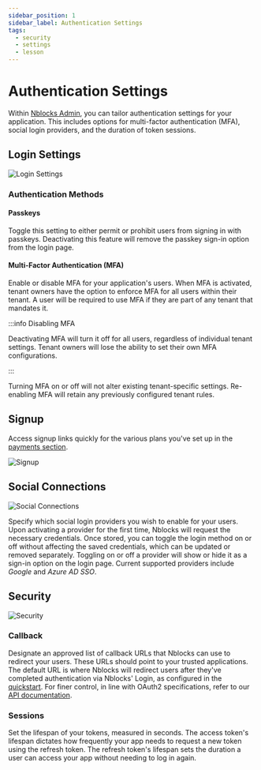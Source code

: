 ```yaml
---
sidebar_position: 1
sidebar_label: Authentication Settings
tags:
  - security
  - settings
  - lesson
---
```


# Authentication Settings

Within [Nblocks Admin](https://admin-stage.nblocks.cloud), you can tailor authentication settings for your application. This includes options for multi-factor authentication (MFA), social login providers, and the duration of token sessions.

## Login Settings

![Login Settings](../assets/authentication-settings/login-settings.png)

### Authentication Methods

#### Passkeys

Toggle this setting to either permit or prohibit users from signing in with passkeys. Deactivating this feature will remove the passkey sign-in option from the login page.

#### Multi-Factor Authentication (MFA)

Enable or disable MFA for your application's users. When MFA is activated, tenant owners have the option to enforce MFA for all users within their tenant. A user will be required to use MFA if they are part of any tenant that mandates it.

:::info Disabling MFA

Deactivating MFA will turn it off for all users, regardless of individual tenant settings. Tenant owners will lose the ability to set their own MFA configurations.

:::

Turning MFA on or off will not alter existing tenant-specific settings. Re-enabling MFA will retain any previously configured tenant rules.

## Signup

Access signup links quickly for the various plans you've set up in the [payments section](../payments/quickstart-payments#create-plans-in-nblocks-admin).

![Signup](../assets/authentication-settings/signup.png)

## Social Connections

![Social Connections](../assets/authentication-settings/social-connections.png)

Specify which social login providers you wish to enable for your users. Upon activating a provider for the first time, Nblocks will request the necessary credentials. Once stored, you can toggle the login method on or off without affecting the saved credentials, which can be updated or removed separately. Toggling on or off a provider will show or hide it as a sign-in option on the login page. Current supported providers include *Google* and *Azure AD SSO*.

## Security

![Security](../assets/authentication-settings/security.png)

### Callback

Designate an approved list of callback URLs that Nblocks can use to redirect your users. These URLs should point to your trusted applications. The default URL is where Nblocks will redirect users after they've completed authentication via Nblocks' Login, as configured in the [quickstart](./quickstart-user-ready#step-2-receive-the-user-back-to-your-app). For finer control, in line with OAuth2 specifications, refer to our [API documentation](https://nebulr-group.github.io/nblocks-api-docs/#authorize).

### Sessions

Set the lifespan of your tokens, measured in seconds. The access token's lifespan dictates how frequently your app needs to request a new token using the refresh token. The refresh token's lifespan sets the duration a user can access your app without needing to log in again.